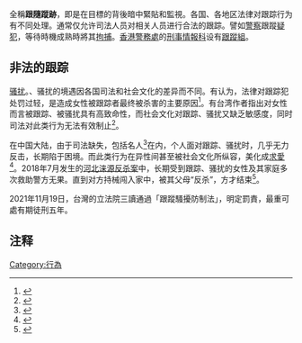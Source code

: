 全稱'''跟隨蹤跡'''，即是在目標的背後暗中緊貼和監視。各国、各地区法律对跟踪行为有不同处理。通常仅允许司法人员对相关人员进行合法的跟踪。譬如[[警察|警察]]跟蹤[[疑犯|疑犯]]，等待時機成熟時將其[[拘捕|拘捕]]。[[香港警務處|香港警務處]]的[[刑事情報科|刑事情報科]]设有[[跟蹤組|跟蹤組]]。

== 非法的跟踪 ==

[[骚扰|骚扰]]。、骚扰的境遇因各国司法和社会文化的差异而不同。有认为，法律对跟踪犯处罚过轻，是造成女性被跟踪者最终被杀害的主要原因<ref>{{Cite web |url=http://news.sina.com.cn/w/2018-04-10/doc-ifyteqtq6942760.shtml |title=现行法律惩处力度过轻频酿悲剧 韩国推动“跟踪狂”入刑 |accessdate=2019-02-18 |author=金惠真 |date=2018-04-10 |work= |publisher=新浪网，来源：环球网 |language=Zh-hans |archive-date=2019-02-18 |archive-url=https://web.archive.org/web/20190218082131/http://news.sina.com.cn/w/2018-04-10/doc-ifyteqtq6942760.shtml |dead-url=no }}</ref>。有台湾作者指出对女性而言被跟踪、被骚扰具有高致命性，而社会文化对跟踪、骚扰又缺乏敏感度，同时司法对此类行为无法有效制止<ref>{{Cite web |url=https://tw.appledaily.com/headline/daily/20171214/37873653/ |title=焦點評論：請讓跟蹤騷擾有法可管（王秋嵐、林嘉萍）|accessdate=2019-02-18 |author=王秋嵐、林嘉萍 |date=2017-12-14|work= |publisher=台湾苹果日报网站|language=Zh-hant }}</ref>。

在中国大陆，由于司法缺失，包括名人<ref>{{Cite web |url=http://ent.ifeng.com/a/20170830/42971448_0.shtml |title=被私生饭跟踪堵家门三个月，杨坤实在是忍不住了！ |accessdate=2019-02-18 |author= |date=2017-08-30 |work= |publisher=凤凰网 |language=Zh-hans |archive-date=2019-02-18 |archive-url=https://web.archive.org/web/20190218082114/http://ent.ifeng.com/a/20170830/42971448_0.shtml |dead-url=no }}</ref>在内，个人面对跟踪、骚扰时，几乎无力反击，长期陷于困境。而此类行为在异性间甚至被社会文化所纵容，美化成[[求愛|求愛]]<ref>{{Cite web |url=https://view.news.qq.com/original/intouchtoday/n3900.html |title=欢乐颂2：“死缠烂打”式求爱是性骚扰吗？ |accessdate=2019-02-18 |author=奚应红 |date=2017-05-23|publisher=腾讯网 |language=Zh-hans |archive-date=2019-02-18 |archive-url=https://web.archive.org/web/20190218081823/https://view.news.qq.com/original/intouchtoday/n3900.html |dead-url=no }}</ref>。2018年7月发生的[[河北涞源反杀案|河北涞源反杀案]]中，长期受到跟踪、骚扰的女性及其家庭多次救助警方无果。直到对方持械闯入家中，被其父母“反杀”，方才结束<ref>{{Cite web |url=http://news.163.com/19/0125/08/E6BSE1SC0001875P.html |title=河北涞源反杀案 一场无法摆脱的骚扰 |accessdate=2019-02-18 |author=韩茹雪|date=2019-01-25|publisher=网易，来源：新京报 |language=Zh-hans |archive-date=2019-02-18 |archive-url=https://web.archive.org/web/20190218082028/http://news.163.com/19/0125/08/E6BSE1SC0001875P.html |dead-url=no }}</ref>。

2021年11月19日，台灣的立法院三讀通過「跟蹤騷擾防制法」，明定罰責，最重可處有期徒刑五年。

== 注释 ==

{{Reflist}}


[[Category:行為|Category:行為]]